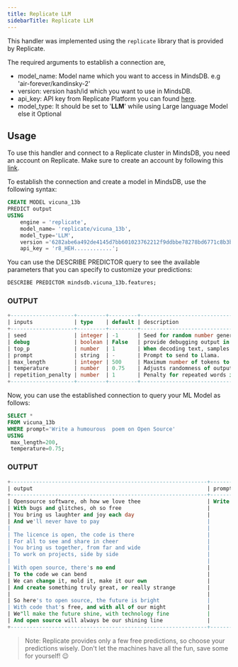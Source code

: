 ```yaml
---
title: Replicate LLM
sidebarTitle: Replicate LLM
---
```




This handler was implemented using the `replicate` library that is provided by Replicate.

The required arguments to establish a connection are,

* model_name: Model name which you want to access in MindsDB. e.g 'air-forever/kandinsky-2'
* version: version hash/id which you want to use in MindsDB.
* api_key: API key from Replicate Platform you can found [here](https://replicate.com/account/api-tokens).
* model_type: It should be set to '**LLM**' while using Large language Model else it Optional


## Usage
To use this handler and connect to a Replicate cluster in MindsDB, you need an account on Replicate. Make sure to create an account by following this [link](https://replicate.com/signin?next=/account/api-tokens).


To establish the connection and create a model in MindsDB, use the following syntax:
```sql
CREATE MODEL vicuna_13b
PREDICT output
USING
    engine = 'replicate',
    model_name= 'replicate/vicuna_13b',
    model_type='LLM',
    version ='6282abe6a492de4145d7bb601023762212f9ddbbe78278bd6771c8b3b2f2a13b',
    api_key = 'r8_HEH............';
```

You can use the DESCRIBE PREDICTOR query to see the available parameters that you can specify to customize your predictions:
```sql
DESCRIBE PREDICTOR mindsdb.vicuna_13b.features;
```

### OUTPUT
```sql
+--------------------+---------+---------+---------------------------------------------------------------------------------------------------------------------------------------+
| inputs             | type    | default | description                                                                                                                           |
+--------------------+---------+---------+---------------------------------------------------------------------------------------------------------------------------------------+
| seed               | integer | -1      | Seed for random number generator, for reproducibility                                                                                 |
| debug              | boolean | False   | provide debugging output in logs                                                                                                      |
| top_p              | number  | 1       | When decoding text, samples from the top p percentage of most likely tokens; lower to ignore less likely tokens                       |
| prompt             | string  | -       | Prompt to send to Llama.                                                                                                              |
| max_length         | integer | 500     | Maximum number of tokens to generate. A word is generally 2-3 tokens                                                                  |
| temperature        | number  | 0.75    | Adjusts randomness of outputs, greater than 1 is random and 0 is deterministic, 0.75 is a good starting value.                        |
| repetition_penalty | number  | 1       | Penalty for repeated words in generated text; 1 is no penalty, values greater than 1 discourage repetition, less than 1 encourage it. |
+--------------------+---------+---------+---------------------------------------------------------------------------------------------------------------------------------------+
```

Now, you can use the established connection to query your ML Model as follows:
```sql
SELECT *
FROM vicuna_13b
WHERE prompt='Write a humourous  poem on Open Source'
USING
 max_length=200,
 temperature=0.75;
```
### OUTPUT
```sql
+--------------------------------------------------------------+----------------------------------------+
| output                                                       | prompt                                 |
+--------------------------------------------------------------+----------------------------------------+
| Opensource software, oh how we love thee                     | Write a humourous  poem on Open Source |  
| With bugs and glitches, oh so free                           |                                        |  
| You bring us laughter and joy each day                       |                                        |  
| And we'll never have to pay                                  |                                        |  
|                                                              |                                        |  
| The licence is open, the code is there                       |                                        |  
| For all to see and share in cheer                            |                                        |  
| You bring us together, from far and wide                     |                                        |  
| To work on projects, side by side                            |                                        |  
|                                                              |                                        |  
| With open source, there's no end                             |                                        |  
| To the code we can bend                                      |                                        |  
| We can change it, mold it, make it our own                   |                                        |  
| And create something truly great, or really strange          |                                        |  
|                                                              |                                        |  
| So here's to open source, the future is bright               |                                        |  
| With code that's free, and with all of our might             |                                        |  
| We"ll make the future shine, with technology fine            |                                        |  
| And open source will always be our shining line              |                                        |  
+--------------------------------------------------------------+----------------------------------------+
```




> Note: Replicate provides only a few free predictions, so choose your predictions wisely. Don't let the machines have all the fun, save some for yourself! 😉
